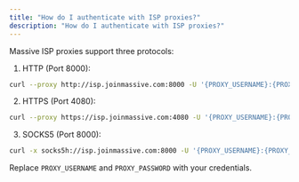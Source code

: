 ```yaml
---
title: "How do I authenticate with ISP proxies?"
description: "How do I authenticate with ISP proxies?"
---
```


Massive ISP proxies support three protocols:

1. HTTP (Port 8000):

```bash
curl --proxy http://isp.joinmassive.com:8000 -U '{PROXY_USERNAME}:{PROXY_PASSWORD}' https://cloudflare.com/cdn-cgi/trace
```

2. HTTPS (Port 4080):

```bash
curl --proxy https://isp.joinmassive.com:4080 -U '{PROXY_USERNAME}:{PROXY_PASSWORD}' https://cloudflare.com/cdn-cgi/trace
```

3. SOCKS5 (Port 8000):

```bash
curl -x socks5h://isp.joinmassive.com:8000 -U '{PROXY_USERNAME}:{PROXY_PASSWORD}' https://www.cloudflare.com/cdn-cgi/trace
```

Replace `PROXY_USERNAME` and `PROXY_PASSWORD` with your credentials.